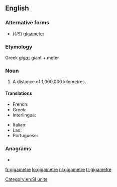 ==English==

===Alternative forms===
* (''US'') [[gigameter]]

===Etymology===
Greek ''[[giga-]]'' giant + meter

===Noun===
{{en-noun}}

# {{label|en|chiefly|International|British|Canada}} A distance of 1,000,000 kilometres.

====Translations====
{{trans-top|a distance of 1,000,000 kilometres}}
* French: {{t+|fr|gigamètre|m}}
* Greek: {{t|el|γιγάμετρο|n}}
* Interlingua: {{t|ia|gigametro}}
{{trans-mid}}
* Italian: {{t+|it|gigametro|m}}
* Lao: {{t+|lo|ກິກາແມັດ|sc=Laoo}}
* Portuguese: {{t+|pt|gigametro}}
{{trans-bottom}}

===Anagrams===
* {{l|en|gigameter}}

[[Category:en:SI units]]

[[fr:gigametre]]
[[lo:gigametre]]
[[nl:gigametre]]
[[tr:gigametre]]